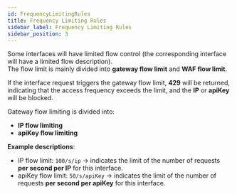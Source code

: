 ```yaml
---
id: FrequencyLimitingRules
title: Frequency Limiting Rules
sidebar_label: Frequency Limiting Rules
sidebar_position: 3
---
```


Some interfaces will have limited flow control (the corresponding interface will have a limited flow description).  
The flow limit is mainly divided into **gateway flow limit** and **WAF flow limit**.

If the interface request triggers the gateway flow limit, **429** will be returned,  
indicating that the access frequency exceeds the limit, and the **IP** or **apiKey** will be blocked.

Gateway flow limiting is divided into:

- **IP flow limiting**
- **apiKey flow limiting**

**Example descriptions**:

- IP flow limit: `100/s/ip` → indicates the limit of the number of requests **per second per IP** for this interface.
- apiKey flow limit: `50/s/apiKey` → indicates the limit of the number of requests **per second per apiKey** for this interface.
